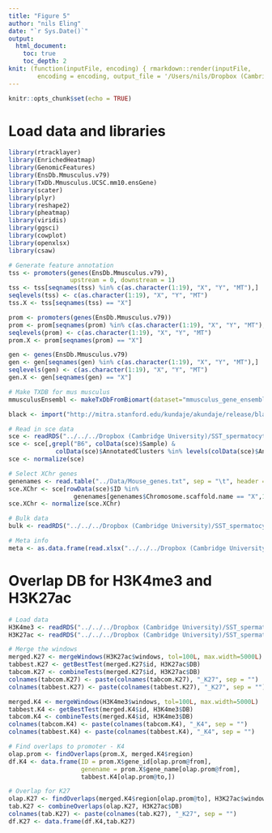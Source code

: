 ```yaml
---
title: "Figure 5"
author: "nils Eling"
date: "`r Sys.Date()`"
output: 
  html_document:
    toc: true
    toc_depth: 2
knit: (function(inputFile, encoding) { rmarkdown::render(inputFile, 
        encoding = encoding, output_file = '/Users/nils/Dropbox (Cambridge University)/SST_spermatocytes/Analysis/Figures/Fig_5_v2.html') })
---
```


```r
knitr::opts_chunk$set(echo = TRUE)
```

# Load data and libraries

```r
library(rtracklayer)
library(EnrichedHeatmap)
library(GenomicFeatures)
library(EnsDb.Mmusculus.v79)
library(TxDb.Mmusculus.UCSC.mm10.ensGene)
library(scater)
library(plyr)
library(reshape2)
library(pheatmap)
library(viridis)
library(ggsci)
library(cowplot)
library(openxlsx)
library(csaw)

# Generate feature annotation
tss <- promoters(genes(EnsDb.Mmusculus.v79), 
                 upstream = 0, downstream = 1)
tss <- tss[seqnames(tss) %in% c(as.character(1:19), "X", "Y", "MT"),]
seqlevels(tss) <- c(as.character(1:19), "X", "Y", "MT")
tss.X <- tss[seqnames(tss) == "X"]

prom <- promoters(genes(EnsDb.Mmusculus.v79))
prom <- prom[seqnames(prom) %in% c(as.character(1:19), "X", "Y", "MT"),]
seqlevels(prom) <- c(as.character(1:19), "X", "Y", "MT")
prom.X <- prom[seqnames(prom) == "X"]

gen <- genes(EnsDb.Mmusculus.v79)
gen <- gen[seqnames(gen) %in% c(as.character(1:19), "X", "Y", "MT"),]
seqlevels(gen) <- c(as.character(1:19), "X", "Y", "MT")
gen.X <- gen[seqnames(gen) == "X"]

# Make TXDB for mus musculus
mmusculusEnsembl <- makeTxDbFromBiomart(dataset="mmusculus_gene_ensembl")

black <- import("http://mitra.stanford.edu/kundaje/akundaje/release/blacklists/mm10-mouse/mm10.blacklist.bed.gz")

# Read in sce data
sce <- readRDS("../../../Dropbox (Cambridge University)/SST_spermatocytes/Analysis/data/10X_data/SCE_all.rds")
sce <- sce[,grepl("B6", colData(sce)$Sample) & 
             colData(sce)$AnnotatedClusters %in% levels(colData(sce)$AnnotatedClusters)[1:23]]
sce <- normalize(sce)

# Select XChr genes
genenames <- read.table("../Data/Mouse_genes.txt", sep = "\t", header = TRUE, stringsAsFactors = FALSE)
sce.XChr <- sce[rowData(sce)$ID %in% 
                  genenames[genenames$Chromosome.scaffold.name == "X",1],]
sce.XChr <- normalize(sce.XChr)

# Bulk data
bulk <- readRDS("../../../Dropbox (Cambridge University)/SST_spermatocytes/Analysis/data/bulk/norm/1st_wave_bulk_norm_reverse-stranded.rds")

# Meta info
meta <- as.data.frame(read.xlsx("../../../Dropbox (Cambridge University)/SST_spermatocytes/ArrayExpress/Bulk/sdrf.xlsx"))
```

# Overlap DB for H3K4me3 and H3K27ac

```r
# Load data
H3K4me3 <- readRDS("../../../Dropbox (Cambridge University)/SST_spermatocytes/Analysis/CnR/DB/H3K4me3/H3K4me3_1000.rds")
H3K27ac <- readRDS("../../../Dropbox (Cambridge University)/SST_spermatocytes/Analysis/CnR/DB/H3K27ac/H3K27ac_1000.rds")

# Merge the windows
merged.K27 <- mergeWindows(H3K27ac$windows, tol=100L, max.width=5000L)
tabbest.K27 <- getBestTest(merged.K27$id, H3K27ac$DB)
tabcom.K27 <- combineTests(merged.K27$id, H3K27ac$DB)
colnames(tabcom.K27) <- paste(colnames(tabcom.K27), "_K27", sep = "")
colnames(tabbest.K27) <- paste(colnames(tabbest.K27), "_K27", sep = "")

merged.K4 <- mergeWindows(H3K4me3$windows, tol=100L, max.width=5000L)
tabbest.K4 <- getBestTest(merged.K4$id, H3K4me3$DB)
tabcom.K4 <- combineTests(merged.K4$id, H3K4me3$DB)
colnames(tabcom.K4) <- paste(colnames(tabcom.K4), "_K4", sep = "")
colnames(tabbest.K4) <- paste(colnames(tabbest.K4), "_K4", sep = "")

# Find overlaps to promoter - K4 
olap.prom <- findOverlaps(prom.X, merged.K4$region)
df.K4 <- data.frame(ID = prom.X$gene_id[olap.prom@from],
                    genename = prom.X$gene_name[olap.prom@from],
                    tabbest.K4[olap.prom@to,])

# Overlap for K27
olap.K27 <- findOverlaps(merged.K4$region[olap.prom@to], H3K27ac$windows)
tab.K27 <- combineOverlaps(olap.K27, H3K27ac$DB)
colnames(tab.K27) <- paste(colnames(tab.K27), "_K27", sep = "")
df.K27 <- data.frame(df.K4,tab.K27)
```

